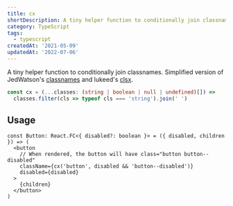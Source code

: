 ```yaml
---
title: cx
shortDescription: A tiny helper function to conditionally join classnames.
category: TypeScript
tags:
  - typescript
createdAt: '2021-05-09'
updatedAt: '2022-07-06'
---
```


A tiny helper function to conditionally join classnames. Simplified version
of JedWatson's [classnames](https://github.com/JedWatson/classnames) and
lukeed's [clsx](https://github.com/lukeed/clsx).

```typescript
const cx = (...classes: (string | boolean | null | undefined)[]) =>
  classes.filter(cls => typeof cls === 'string').join(' ')
```

## Usage

```tsx {3-4}
const Button: React.FC<{ disabled?: boolean }> = ({ disabled, children }) => (
  <button
    // When rendered, the button will have class="button button--disabled"
    className={cx('button', disabled && 'button--disabled')}
    disabled={disabled}
  >
    {children}
  </button>
)
```
